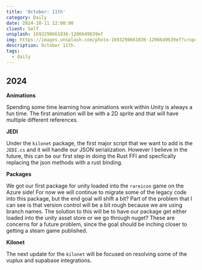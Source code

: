 ```yaml
---
title: 'October: 11th'
category: Daily
date: 2024-10-11 12:00:00
client: Self
unsplash: 1693298661836-1206649639ef
img: https://images.unsplash.com/photo-1693298661836-1206649639ef?crop=entropy&cs=srgb&fm=jpg&ixid=MnwzNjM5Nzd8MHwxfHJhbmRvbXx8fHx8fHx8fDE2ODE3NDg2ODY&ixlib=rb-4.0.3&q=85
description: October 11th. 
tags:
  - daily
---
```



## 2024

**Animations**

Spending some time learning how animations work within Unity is always a fun time.
The first animation will be with a 2D sprite and that will have multiple different references.


**JEDI**

Under the `kilonet` package, the first major script that we want to add is the `JEDI.cs` and it will handle our JSON serialization.
However I believe in the future, this can be our first step in doing the Rust FFI and specfically replacing the json methods with a rust binding.

**Packages**

We got our first package for unity loaded into the `rareicon` game on the Azure side!
For now we will continue to migrate some of the legacy code into this package, but the end goal will shift a bit?
Part of the problem that I can see is that version control will be a bit rough because we are using branch names.
The solution to this will be to have our package get either loaded into the unity asset store or we go through nuget?
These are concerns for a future problem, since the goal should be inching closer to getting a steam game published.

**Kilonet**

The next update for the `kilonet` will be focused on resolving some of the vuplux and supabase integrations.